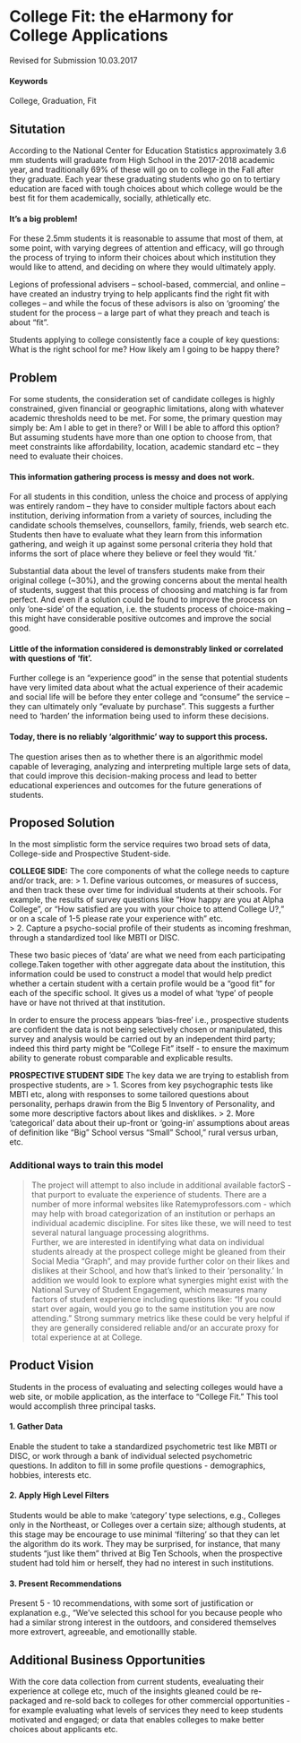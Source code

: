 # College Fit: the eHarmony for College Applications {#slug-two}
Revised for Submission 10.03.2017

#### Keywords

College, Graduation, Fit

## Situtation

According to the National Center for Education Statistics approximately 3.6 mm students will graduate from High School in the 2017-2018 academic year, and traditionally 69% of these will go on to college in the Fall after they graduate. Each year these graduating students who go on to tertiary education are faced with tough choices about which college would be the best fit for them academically, socially, athletically etc.

#### It’s a big problem!

For these 2.5mm students it is reasonable to assume that most of them, at some point, with varying degrees of attention and efficacy, will go through the process of trying to inform their choices about which institution they would like to attend, and deciding on where they would ultimately apply.

Legions of professional advisers – school-based, commercial, and online – have created an industry trying to help applicants find the right fit with colleges – and while the focus of these advisors is also on ‘grooming’ the student for the process – a large part of what they preach and teach is about “fit”.

Students applying to college consistently face a couple of key questions: What is the right school for me?  How likely am I going to be happy there? 

## Problem

For some students, the consideration set of candidate colleges is highly constrained, given financial or geographic limitations, along with whatever academic thresholds need to be met.  For some, the primary question may simply be: Am I able to get in there? or Will I be able to afford this option?  But assuming students have more than one option to choose from, that meet constraints like affordability, location, academic standard etc – they need to evaluate their choices. 

#### This information gathering process is messy and does not work.

For all students in this condition, unless the choice and process of applying was entirely random – they have to consider multiple factors about each institution, deriving information from a variety of sources, including the candidate schools themselves, counsellors, family, friends, web search etc.   Students then have to evaluate what they learn from this information gathering, and weigh it up against some personal criteria they hold that informs the sort of place where they believe or feel they would ‘fit.’   

Substantial data about the level of transfers students make from their original college (~30%), and the growing concerns about the mental health of students, suggest that this process of choosing and matching is far from perfect.  And even if a solution could be found to improve the process on only ‘one-side’ of the equation, i.e. the students process of choice-making – this might have considerable positive outcomes and improve the social good.

#### Little of the information considered is demonstrably linked or correlated with questions of ‘fit’.

Further college is an “experience good” in the sense that potential students have very limited data about what the actual experience of their academic and social life will be before they enter college and "consume" the service -- they can ultimately only “evaluate by purchase”.   This suggests a further need to ‘harden’ the information being used to inform these decisions.

#### Today, there is no reliably ‘algorithmic’ way to support this process. 

The question arises then as to whether there is an algorithmic model capable of leveraging, analyzing and interpreting multiple large sets of data, that could improve this decision-making process and lead to better educational experiences and outcomes for the future generations of students.

## Proposed Solution

In the most simplistic form the service requires two broad sets of data, College-side and Prospective Student-side.  

**COLLEGE SIDE:** The core components of what the college needs to capture and/or track, are: 
> 1. Define various outcomes, or measures of success, and then track these over time for individual students at their schools.  For example, the results of survey questions like "How happy are you at Alpha College", or "How satisfied are you with your choice to attend College U?," or on a scale of 1-5 please rate your experience with" etc.  
> 2. Capture a psycho-social profile of their students as incoming freshman, through a standardized tool like MBTI or DISC. 

These two basic pieces of 'data' are what we need from each participating college.Taken together with other aggregate data about the institution, this information could be used to construct a model that would help predict whether a certain student with a certain profile would be a “good fit” for each of the specific school.  It gives us a model of what 'type' of people have or have not thrived at that institution.

In order to ensure the process appears 'bias-free' i.e., prospective students are confident the data is not being selectively chosen or manipulated, this survey and analysis would be carried out by an independent third party; indeed this third party might be "College Fit" itself - to ensure the maximum ability to generate robust comparable and explicable results.

**PROSPECTIVE STUDENT SIDE**
The key data we are trying to establish from prospective students, are
> 1. Scores from key psychographic tests like MBTI etc, along with responses to some tailored questions about personality, perhaps drawin from the Big 5 Inventory of Personality, and some more descriptive factors about likes and disklikes.
> 2. More 'categorical' data about their up-front or 'going-in' assumptions about areas of definition like "Big" School versus "Small" School," rural versus urban, etc.

### Additional ways to train this model
> The project will attempt to also include in additional available factorS - that purport to evaluate the experience of students. There are a number of more informal websites like Ratemyprofessors.com - which may help with broad categorization of an institution or perhaps an individual academic discipline.  For sites like these, we will need to test several natural language processing alogrithms.  
> Further, we are interested in identifying what data  on individual students already at the prospect college might be gleaned from their Social Media "Graph", and may provide further color on their likes and dislikes at their School, and how that's linked to their 'personality.'
> In addition we would look to explore what synergies might exist with the National Survey of Student Engagement, which measures many factors of student experience including questions like: "If you could start over again, would you go to the same institution you are now attending."  Strong summary metrics like these could be very helpful if they are generally considered reliable and/or an accurate proxy for total experience at at College.

## Product Vision
Students in the process of evaluating and selecting colleges would have a web site, or mobile application, as the interface to "College Fit."  This tool would accomplish three principal tasks.

#### 1. Gather Data 
Enable the student to take a standardized psychometric test like MBTI or DISC, or work through a bank of individual selected psychometric questions.  In additon to fill in some profile questions - demographics, hobbies, interests etc.

#### 2. Apply High Level Filters
Students would be able to make 'category' type selections, e.g., Colleges only in the Northeast, or Colleges over a certain size; although students, at this stage may be encourage to use minimal 'filtering' so that they can let the algorithm do its work.  They may be surprised, for instance, that many students "just like them" thrived at Big Ten Schools, when the prospective student had told him or herself, they had no interest in such institutions.

#### 3. Present Recommendations
Present 5 - 10 recommendations, with some sort of justification or explanation e.g., "We've selected this school for you because people who had a similar strong interest in the outdoors, and considered themselves more extrovert, agreeable, and emotionallly stable.

## Additional Business Opportunities
With the core data collection from current students, evealuating their experience at college etc, much of the insights gleaned could be re-packaged and re-sold back to colleges for other commercial opportunities - for example evaluating what levels of services they need to keep students motivated and engaged; or data that enables colleges to make better choices about applicants etc.
